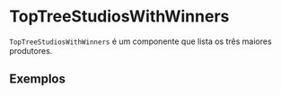 
<Meta title="Pages/Dashboard/components/TopTreeStudiosWithWinners" of={TopTreeStudiosWithWinnersStories} />

# TopTreeStudiosWithWinners

`TopTreeStudiosWithWinners` é um componente que lista os três maiores produtores.

## Exemplos
<Story of={TopTreeStudiosWithWinnersStories.Default} />



